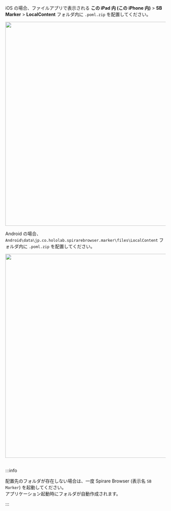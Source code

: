 
iOS の場合、ファイルアプリで表示される **この iPad 内 (この iPhone 内)** > **SB Marker** > **LocalContent** フォルダ内に `.poml.zip` を配置してください。

<img width="640" src={SpirareBrowserPomlPlacementIosImage} />

Android の場合、`Android\data\jp.co.hololab.spirarebrowser.marker\files\LocalContent` フォルダ内に `.poml.zip` を配置してください。

<img width="640" src={SpirareBrowserPomlPlacementAndroidImage} />

<br />
<br />

:::info

配置先のフォルダが存在しない場合は、一度 Spirare Browser (表示名 `SB Marker`) を起動してください。  
アプリケーション起動時にフォルダが自動作成されます。

:::
